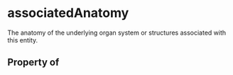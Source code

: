   

# associatedAnatomy

The anatomy of the underlying organ system or structures associated with this entity.

## Property of



